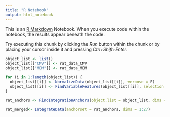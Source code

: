 ```yaml
---
title: "R Notebook"
output: html_notebook
---
```


This is an [R Markdown](http://rmarkdown.rstudio.com) Notebook. When you execute code within the notebook, the results appear beneath the code. 

Try executing this chunk by clicking the *Run* button within the chunk or by placing your cursor inside it and pressing *Ctrl+Shift+Enter*. 

```r
object_list <- list()
object_list[["CMV"]] <- rat_data_CMV
object_list[["MEM"]] <- rat_data_MEM

for (i in 1:length(object_list)) {
  object_list[[i]] <- NormalizeData(object_list[[i]], verbose = F)
  object_list[[i]] <- FindVariableFeatures(object_list[[i]], selection.method = "vst", nfeatures = 2000, verbose = F)
}
```

```r
rat_anchors <- FindIntegrationAnchors(object.list = object_list, dims = 1:27)
```

```r
rat_merged<- IntegrateData(anchorset = rat_anchors, dims = 1:27)
```